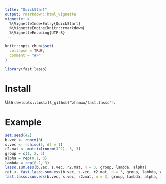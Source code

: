 ```yaml
---
title: "QuickStart"
output: rmarkdown::html_vignette
vignette: >
  %\VignetteIndexEntry{QuickStart}
  %\VignetteEngine{knitr::rmarkdown}
  %\VignetteEncoding{UTF-8}
---
```


```r
knitr::opts_chunk$set(
  collapse = TRUE,
  comment = "#>"
)
```

```r
library(fast.lasso)
```

# Install

Use `devtools::install_github("zhanxw/fast.lasso")`.

# Example
```r
set.seed(42)
b.vec <- rnorm(3)
s.vec <- rchisq(3, df = 1)
r2.mat <- matrix(rnorm(3^2), 3, 3)
group = c(1, 2, 3)
alpha = rep(0.1, 3)
lambda = rep(0.1, 3)
lasso.sum.ess(b.vec, s.vec, r2.mat, n = 3, group, lambda, alpha)
ret <- fast.lasso.sum.ess(b.vec, s.vec, r2.mat, n = 3, group, lambda, alpha)
fast.lasso.sum.ess(b.vec, s.vec, r2.mat, n = 3, group, lambda, alpha, init.vec = ret$beta)
```

